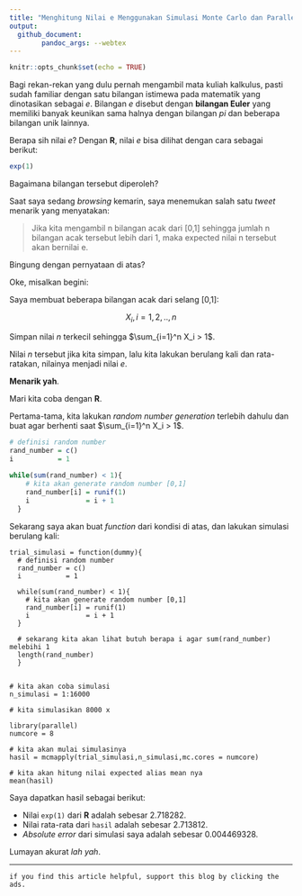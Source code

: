```yaml
---
title: "Menghitung Nilai e Menggunakan Simulasi Monte Carlo dan Parallel Computing di R"
output: 
  github_document:
        pandoc_args: --webtex
---
```


```r
knitr::opts_chunk$set(echo = TRUE)
```

Bagi rekan-rekan yang dulu pernah mengambil mata kuliah kalkulus, pasti sudah familiar dengan satu bilangan istimewa pada matematik yang dinotasikan sebagai _e_. Bilangan _e_ disebut dengan __bilangan Euler__ yang memiliki banyak keunikan sama halnya dengan bilangan _pi_ dan beberapa bilangan unik lainnya.

Berapa sih nilai _e_? Dengan __R__, nilai _e_ bisa dilihat dengan cara sebagai berikut:

```r
exp(1)
```


Bagaimana bilangan tersebut diperoleh?

Saat saya sedang _browsing_ kemarin, saya menemukan salah satu _tweet_ menarik yang menyatakan:

> Jika kita mengambil n bilangan acak dari [0,1] sehingga jumlah n bilangan acak tersebut lebih dari 1, maka expected nilai n tersebut akan bernilai e.

Bingung dengan pernyataan di atas?

Oke, misalkan begini:

Saya membuat beberapa bilangan acak dari selang [0,1]:

$$X_i,i = 1,2,..,n$$

Simpan nilai $n$ terkecil sehingga $\sum_{i=1}^n X_i > 1$.

Nilai $n$ tersebut jika kita simpan, lalu kita lakukan berulang kali dan rata-ratakan, nilainya menjadi nilai _e_.

__Menarik yah__.

Mari kita coba dengan __R__.

Pertama-tama, kita lakukan _random number generation_ terlebih dahulu dan buat agar berhenti saat $\sum_{i=1}^n X_i > 1$.

```r
# definisi random number
rand_number = c()
i           = 1
  
while(sum(rand_number) < 1){
    # kita akan generate random number [0,1]
    rand_number[i] = runif(1)
    i              = i + 1
  }
```


Sekarang saya akan buat _function_ dari kondisi di atas, dan lakukan simulasi berulang kali:

```
trial_simulasi = function(dummy){
  # definisi random number
  rand_number = c()
  i           = 1
  
  while(sum(rand_number) < 1){
    # kita akan generate random number [0,1]
    rand_number[i] = runif(1)
    i              = i + 1
  }
  
  # sekarang kita akan lihat butuh berapa i agar sum(rand_number) melebihi 1
  length(rand_number)
  }


# kita akan coba simulasi
n_simulasi = 1:16000

# kita simulasikan 8000 x

library(parallel)
numcore = 8

# kita akan mulai simulasinya
hasil = mcmapply(trial_simulasi,n_simulasi,mc.cores = numcore)

# kita akan hitung nilai expected alias mean nya
mean(hasil)
```


Saya dapatkan hasil sebagai berikut:

- Nilai `exp(1)` dari __R__ adalah sebesar $2.718282$.
- Nilai rata-rata dari `hasil` adalah sebesar $2.713812$.
- _Absolute error_ dari simulasi saya adalah sebesar $0.004469328$.

Lumayan akurat _lah yah_.

---

`if you find this article helpful, support this blog by clicking the ads.`